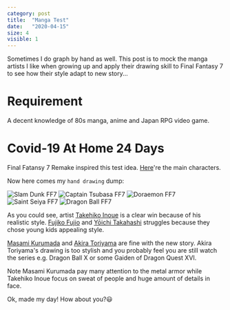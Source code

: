 ```yaml
---
category: post
title:  "Manga Test"
date:   "2020-04-15"
size: 4
visible: 1
---
```


Sometimes I do graph by hand as well. This post is to mock the manga artists I like when growing up and apply their drawing skill to Final Fantasy 7 to see how their style adapt to new story...


# Requirement
A decent knowledge of 80s manga, anime and Japan RPG video game. 

# Covid-19 At Home 24 Days

Final Fatansy 7 Remake inspired this test idea. [Here](https://cdn-prod.scalefast.com/public/assets/img/resized/squareenix-store-v3/46f45ae4ab4eccc1c7ad7a83d2abfb7d_1920_KR.jpg)'re the main characters.

Now here comes my `hand drawing` dump:

![Slam Dunk FF7](../images/blog/2020/slam_dunk.jpg)
![Captain Tsubasa FF7](../images/blog/2020/captain_dakongyi.jpg)
![Doraemon FF7](../images/blog/2020/doramon.jpg)
![Saint Seiya FF7](../images/blog/2020/saint_seiya.jpg)
![Dragon Ball FF7](../images/blog/2020/dragon_ball.jpg)



As you could see, artist [Takehiko Inoue](https://en.wikipedia.org/wiki/Takehiko_Inoue) is a clear win because of his realistic style. [Fujiko Fujio](https://en.wikipedia.org/wiki/Fujiko_Fujio) and [Yōichi Takahashi](https://en.wikipedia.org/wiki/Y%C5%8Dichi_Takahashi) struggles because they chose young kids appealing style.

[Masami Kurumada](https://en.wikipedia.org/wiki/Masami_Kurumada) and [Akira Toriyama](https://en.wikipedia.org/wiki/Akira_Toriyama) are fine with the new story. Akira Toriyama's drawing is too stylish and you probably feel you are still watch the series e.g. Dragon Ball X or some Gaiden of Dragon Quest XVI.

Note Masami Kurumada pay many attention to the metal armor while Takehiko Inoue focus on sweat of people and huge amount of details in face.


Ok, made my day! How about you?😃

